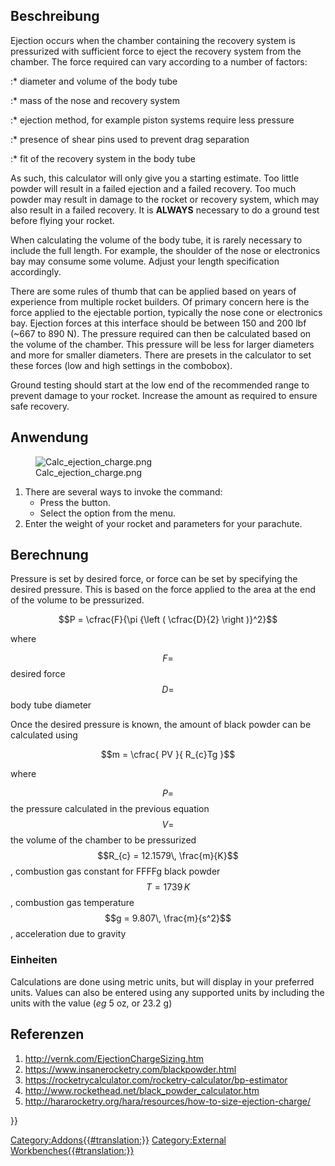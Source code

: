 <languages/>

{{Docnav
|[[Rocket_RailGuide|Rail Guide]]
|[[Rocket_Parachute_Size_Calculator|Parachute Size Calculator]]
|[[Rocket_Workbench|Rocket Workbench]]
|IconL=Rocket_RailGuide.svg
|IconR=Rocket_Calculator.svg
|IconC=RocketWorkbench.svg
}}

{{GuiCommand
|Name=Rocket Ejection Charge Calculator
|Icon=Rocket_Calculator.svg
|MenuLocation=Rocket → Calculators → Ejection Charge Calculator
|Workbenches=[[Rocket_Workbench|Rocket Workbench]]
|Version=0.19
}}

<span id="Description"></span>
==Beschreibung==

{{VeryImportantMessage|This calculator only gives an estimate of the amount of powder required. Too much or too little may result in a failed recovery or damage to your rocket<br>'''ALWAYS''' ground test your rocket before flying}}

Ejection occurs when the chamber containing the recovery system is pressurized with sufficient force to eject the recovery system from the chamber. The force required can vary according to a number of factors:

:* diameter and volume of the body tube
:* mass of the nose and recovery system
:* ejection method, for example piston systems require less pressure
:* presence of shear pins used to prevent drag separation
:* fit of the recovery system in the body tube

As such, this calculator will only give you a starting estimate. Too little powder will result in a failed ejection and a failed recovery. Too much powder may result in damage to the rocket or recovery system, which may also result in a failed recovery. It is '''ALWAYS''' necessary to do a ground test before flying your rocket.

When calculating the volume of the body tube, it is rarely necessary to include the full length. For example, the shoulder of the nose or electronics bay may consume some volume. Adjust your length specification accordingly.

There are some rules of thumb that can be applied based on years of experience from multiple rocket builders. Of primary concern here is the force applied to the ejectable portion, typically the nose cone or electronics bay. Ejection forces at this interface should be between 150 and 200 lbf (~667 to 890 N). The pressure required can then be calculated based on the volume of the chamber. This pressure will be less for larger diameters and more for smaller diameters. There are presets in the calculator to set these forces (low and high settings in the combobox).

Ground testing should start at the low end of the recommended range to prevent damage to your rocket. Increase the amount as required to ensure safe recovery.

<span id="Usage"></span>
==Anwendung==

[[File:Calc_ejection_charge.png]]

# There are several ways to invoke the command: 
#* Press the {{Button|[[Image:Rocket_Calculator.svg|16px]] [[Rocket_Ejection_Charge_Calculator|Ejection Charge Calculator]]}} button.
#* Select the {{MenuCommand|Rocket → Calculators → [[Image:Rocket_Calculator.svg|16px]] Ejection Charge Calculator}} option from the menu.
# Enter the weight of your rocket and parameters for your parachute.

<span id="Calculation"></span>
==Berechnung==

Pressure is set by desired force, or force can be set by specifying the desired pressure. This is based on the force applied to the area at the end of the volume to be pressurized.

::<math>P = \cfrac{F}{\pi {\left ( \cfrac{D}{2} \right )}^2}</math>

where

::<math>F = </math> desired force<br>
::<math>D = </math> body tube diameter

Once the desired pressure is known, the amount of black powder can be calculated using

::<math>m = \cfrac{ PV }{ R_{c}Tg }</math>

where

::<math>P = </math> the pressure calculated in the previous equation<br>
::<math>V = </math> the volume of the chamber to be pressurized<br>
::<math>R_{c} = 12.1579\, \frac{m}{K}</math>, combustion gas constant for FFFFg black powder<br>
::<math>T = 1739\, K</math>, combustion gas temperature<br>
::<math>g = 9.807\, \frac{m}{s^2}</math>, acceleration due to gravity

<span id="Units"></span>
===Einheiten===

Calculations are done using metric units, but will display in your preferred units. Values can also be entered using any supported units by including the units with the value (''eg'' 5 oz, or 23.2 g)

<span id="References"></span>
==Referenzen==

# http://vernk.com/EjectionChargeSizing.htm
# https://www.insanerocketry.com/blackpowder.html
# https://rocketrycalculator.com/rocketry-calculator/bp-estimator
# http://www.rockethead.net/black_powder_calculator.htm
# http://hararocketry.org/hara/resources/how-to-size-ejection-charge/


{{Docnav
|[[Rocket_RailGuide|Rail Guide]]
|[[Rocket_Parachute_Size_Calculator|Parachute Size Calculator]]
|[[Rocket_Workbench|Rocket Workbench]]
|IconL=Rocket_RailGuide.svg
|IconR=Rocket_Calculator.svg
|IconC=RocketWorkbench.svg
}}


{{Userdocnavi{{#translation:}}}}
[[Category:Addons{{#translation:}}]]
[[Category:External Workbenches{{#translation:}}]]